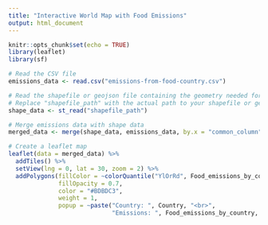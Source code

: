 ```yaml
---
title: "Interactive World Map with Food Emissions"
output: html_document
---
```


```r
knitr::opts_chunk$set(echo = TRUE)
library(leaflet)
library(sf)
```

```r
# Read the CSV file
emissions_data <- read.csv("emissions-from-food-country.csv")

# Read the shapefile or geojson file containing the geometry needed for polygons
# Replace "shapefile_path" with the actual path to your shapefile or geojson file
shape_data <- st_read("shapefile_path")

# Merge emissions data with shape data
merged_data <- merge(shape_data, emissions_data, by.x = "common_column", by.y = "common_column")

# Create a leaflet map
leaflet(data = merged_data) %>%
  addTiles() %>%
  setView(lng = 0, lat = 30, zoom = 2) %>%
  addPolygons(fillColor = ~colorQuantile("YlOrRd", Food_emissions_by_country),
              fillOpacity = 0.7,
              color = "#BDBDC3",
              weight = 1,
              popup = ~paste("Country: ", Country, "<br>",
                             "Emissions: ", Food_emissions_by_country, " units"))


```